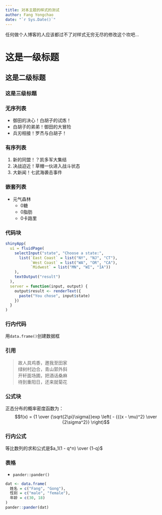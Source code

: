```yaml
---
title: 对本主题的样式的测试
author: Fang Yongchao
date: "`r Sys.Date()`"
---
```


任何做个人博客的人应该都过不了对样式无穷无尽的修改这个坎吧...

# 这是一级标题

## 这是二级标题

### 这是三级标题

### 无序列表

- 御田的决心！白胡子的试炼！
- 白胡子的弟弟！御田的大冒险
- 兵刃相接！罗杰与白胡子！

### 有序列表

1. 新的同盟！？凯多军大集结
1. 决战迫近！草帽一伙进入战斗状态
1. 大新闻！七武海袭击事件

### 嵌套列表

- 元气森林
  - 0糖
  - 0脂肪
  - 0卡路里

### 代码块

```r
shinyApp(
  ui = fluidPage(
    selectInput("state", "Choose a state:",
      list(`East Coast` = list("NY", "NJ", "CT"),
           `West Coast` = list("WA", "OR", "CA"),
           `Midwest` = list("MN", "WI", "IA"))
    ),
    textOutput("result")
  ),
  server = function(input, output) {
    output$result <- renderText({
      paste("You chose", input$state)
    })
  }
)
```

### 行内代码

用`data.frame()`创建数据框

### 引用

> 故人具鸡黍，邀我至田家  
> 绿树村边合，青山郭外斜  
> 开轩面场圃，把酒话桑麻  
> 待到重阳日，还来就菊花

### 公式块

正态分布的概率密度函数为：
$$f(x) = {1 \over {\sqrt{2\pi}\sigma}}exp \left( - {{(x - \mu)^2} \over {2\sigma^2}}  \right)$$

### 行内公式

等比数列的求和公式是$a_1(1 - q^n) \over {1-q}$

### 表格

- `pander::pander()`
```r
dat <- data.frame(
  姓名 = c("Fang", "Gong"),
  性别 = c("male", "female"),
  年龄 = c(30, 18)
)
pander::pander(dat)
```

